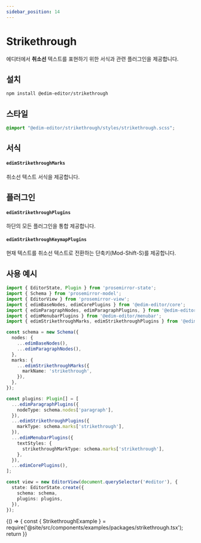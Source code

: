 ```yaml
---
sidebar_position: 14
---
```


# Strikethrough

에디터에서 **취소선** 텍스트를 표현하기 위한 서식과 관련 플러그인을 제공합니다.

## 설치

```bash
npm install @edim-editor/strikethrough
```

## 스타일

```css title="src/index.scss"
@import "@edim-editor/strikethrough/styles/strikethrough.scss";
```

## 서식

#### `edimStrikethroughMarks`

취소선 텍스트 서식을 제공합니다.

## 플러그인

#### `edimStrikethroughPlugins`

하단의 모든 플러그인을 통합 제공합니다.

#### `edimStrikethroughKeymapPlugins`

현재 텍스트를 취소선 텍스트로 전환하는 단축키(Mod-Shift-S)를 제공합니다.

## 사용 예시

```typescript title="src/index.ts"
import { EditorState, Plugin } from 'prosemirror-state';
import { Schema } from 'prosemirror-model';
import { EditorView } from 'prosemirror-view';
import { edimBaseNodes, edimCorePlugins } from '@edim-editor/core';
import { edimParagraphNodes, edimParagraphPlugins, } from '@edim-editor/paragraph';
import { edimMenubarPlugins } from '@edim-editor/menubar';
import { edimStrikethroughMarks, edimStrikethroughPlugins } from '@edim-editor/strikethrough';

const schema = new Schema({
  nodes: {
    ...edimBaseNodes(),
    ...edimParagraphNodes(),
  },
  marks: {
    ...edimStrikethroughMarks({
      markName: 'strikethrough',
    }),
  },
});

const plugins: Plugin[] = [
  ...edimParagraphPlugins({
    nodeType: schema.nodes['paragraph'],
  }),
  ...edimStrikethroughPlugins({
    markType: schema.marks['strikethrough'],
  }),
  ...edimMenubarPlugins({
    textStyles: {
      strikethroughMarkType: schema.marks['strikethrough'],
    },
  }),
  ...edimCorePlugins(),
];

const view = new EditorView(document.querySelector('#editor'), {
  state: EditorState.create({
    schema: schema,
    plugins: plugins,
  }),
});
```

<BrowserOnly>
  {() => {
    const { StrikethroughExample } = require('@site/src/components/examples/packages/strikethrough.tsx');
    return <StrikethroughExample />
  }}
</BrowserOnly>


